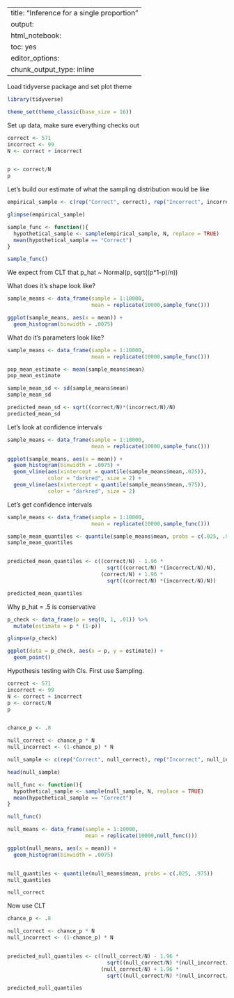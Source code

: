 
---
title: "Inference for a single proportion"
output:
  html_notebook:
    toc: yes
editor_options: 
  chunk_output_type: inline
---

Load tidyverse package and set plot theme
```r
library(tidyverse)

theme_set(theme_classic(base_size = 16))
```

Set up data, make sure everything checks out
```r
correct <- 571
incorrect <- 99
N <- correct + incorrect


p <- correct/N
p
```


Let's build our estimate of what the sampling distribution would be like
```r
empirical_sample <- c(rep("Correct", correct), rep("Incorrect", incorrect))

glimpse(empirical_sample)

sample_func <- function(){
  hypothetical_sample <- sample(empirical_sample, N, replace = TRUE)
  mean(hypothetical_sample == "Correct")
}

sample_func()
```


We expect from CLT that p_hat ~ Normal(p, sqrt((p*1-p)/n))

What does it's shape look like?
```r
sample_means <- data_frame(sample = 1:10000,
                           mean = replicate(10000,sample_func()))

ggplot(sample_means, aes(x = mean)) + 
  geom_histogram(binwidth = .0075)
```

What do it's parameters look like?
```r
sample_means <- data_frame(sample = 1:10000,
                           mean = replicate(10000,sample_func()))

pop_mean_estimate <- mean(sample_means$mean)
pop_mean_estimate

sample_mean_sd <- sd(sample_means$mean)
sample_mean_sd

predicted_mean_sd <- sqrt((correct/N)*(incorrect/N)/N)
predicted_mean_sd
```

Let's look at confidence intervals
```r
sample_means <- data_frame(sample = 1:10000,
                           mean = replicate(10000,sample_func()))

ggplot(sample_means, aes(x = mean)) + 
  geom_histogram(binwidth = .0075) + 
  geom_vline(aes(xintercept = quantile(sample_means$mean,.025)), 
             color = "darkred", size = 2) +
  geom_vline(aes(xintercept = quantile(sample_means$mean,.975)), 
             color = "darkred", size = 2)

```


Let's get confidence intervals 
```r
sample_means <- data_frame(sample = 1:10000,
                           mean = replicate(10000,sample_func()))

sample_mean_quantiles <- quantile(sample_means$mean, probs = c(.025, .975))
sample_mean_quantiles


predicted_mean_quantiles <- c((correct/N) - 1.96 * 
                                sqrt((correct/N) *(incorrect/N)/N),
                              (correct/N) + 1.96 *
                                sqrt((correct/N) *(incorrect/N)/N))

predicted_mean_quantiles
```


Why p_hat = .5 is conservative
```r

p_check <- data_frame(p = seq(0, 1, .01)) %>%
  mutate(estimate = p * (1-p))

glimpse(p_check)

ggplot(data = p_check, aes(x = p, y = estimate)) +
  geom_point()

```

Hypothesis testing with CIs. First use Sampling.
```r
correct <- 571
incorrect <- 99
N <- correct + incorrect
p <- correct/N
p


chance_p <- .8

null_correct <- chance_p * N
null_incorrect <- (1-chance_p) * N

null_sample <- c(rep("Correct", null_correct), rep("Incorrect", null_incorrect))

head(null_sample)

null_func <- function(){
  hypothetical_sample <- sample(null_sample, N, replace = TRUE)
  mean(hypothetical_sample == "Correct")
}

null_func()

null_means <- data_frame(sample = 1:10000,
                         mean = replicate(10000,null_func()))

ggplot(null_means, aes(x = mean)) + 
  geom_histogram(binwidth = .0075)


null_quantiles <- quantile(null_means$mean, probs = c(.025, .975))
null_quantiles

null_correct
```

Now use CLT
```r
chance_p <- .8

null_correct <- chance_p * N
null_incorrect <- (1-chance_p) * N


predicted_null_quantiles <- c((null_correct/N) - 1.96 * 
                                sqrt((null_correct/N) *(null_incorrect/N)/N),
                              (null_correct/N) + 1.96 * 
                                sqrt((null_correct/N) *(null_incorrect/N)/N))

predicted_null_quantiles

```






